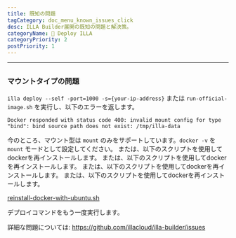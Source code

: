 ```yaml
---
title: 既知の問題
tagCategory: doc_menu_known_issues_click
desc: ILLA Builder展開の既知の問題と解決策。
categoryName: 👷 Deploy ILLA
categoryPriority: 2
postPriority: 1
---
```


* * *

## <h2 hidden>既知の問題</h2>

### マウントタイプの問題

`illa deploy --self -port=1000 -s={your-ip-address}` または `run-official-image.sh` を実行し、以下のエラーを返します。

`Docker responded with status code 400: invalid mount config for type "bind": bind source path does not exist: /tmp/illa-data`

今のところ、マウント型は `mount` のみをサポートしています。`docker -v` を `mount` モードとして設定してください。 または、以下のスクリプトを使用してdockerを再インストールします。 または、以下のスクリプトを使用してdockerを再インストールします。 または、以下のスクリプトを使用してdockerを再インストールします。 または、以下のスクリプトを使用してdockerを再インストールします。

[reinstall-docker-with-ubuntu.sh](https://github.com/illacloud/deploy-illa-manually/blob/main/utils/reinstall-docker-with-ubuntu.sh)

デプロイコマンドをもう一度実行します。

詳細な問題については: https://github.com/illacloud/illa-builder/issues
